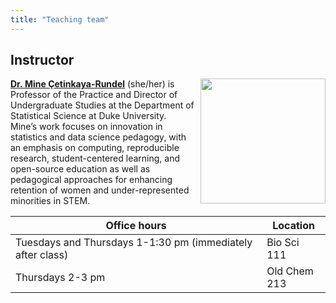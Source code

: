 ```yaml
---
title: "Teaching team"
---
```


## Instructor

![](img/team/mine.png){style="float:right;padding: 0 0 0 10px;" fig-alt="Headshot of Dr. Mine Çetinkaya-Rundel" width="200"}

[**Dr. Mine Çetinkaya-Rundel**](http://mine-cr.com/) (she/her) is Professor of the Practice and Director of Undergraduate Studies at the Department of Statistical Science at Duke University. Mine's work focuses on innovation in statistics and data science pedagogy, with an emphasis on computing, reproducible research, student-centered learning, and open-source education as well as pedagogical approaches for enhancing retention of women and under-represented minorities in STEM.

+------------------------------------------------------------+---------------+
| Office hours                                               | Location      |
+============================================================+===============+
| Tuesdays and Thursdays 1-1:30 pm (immediately after class) | Bio Sci 111   |
+------------------------------------------------------------+---------------+
| Thursdays 2-3 pm                                           | Old Chem 213  |
+------------------------------------------------------------+---------------+

